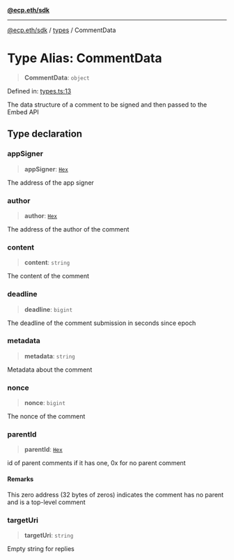 [**@ecp.eth/sdk**](/sdk-reference/index.mdx)

***

[@ecp.eth/sdk](/sdk-reference/index.mdx) / [types](/sdk-reference/types/index.mdx) / CommentData

# Type Alias: CommentData

> **CommentData**: `object`

Defined in: [types.ts:13](https://github.com/ecp-eth/comments-monorepo/blob/main/packages/sdk/src/types.ts#L13)

The data structure of a comment to be signed and then passed to the Embed API

## Type declaration

### appSigner

> **appSigner**: [`Hex`](/sdk-reference/types/type-aliases/Hex.mdx)

The address of the app signer

### author

> **author**: [`Hex`](/sdk-reference/types/type-aliases/Hex.mdx)

The address of the author of the comment

### content

> **content**: `string`

The content of the comment

### deadline

> **deadline**: `bigint`

The deadline of the comment submission in seconds since epoch

### metadata

> **metadata**: `string`

Metadata about the comment

### nonce

> **nonce**: `bigint`

The nonce of the comment

### parentId

> **parentId**: [`Hex`](/sdk-reference/types/type-aliases/Hex.mdx)

id of parent comments if it has one, 0x for no parent comment

#### Remarks

This zero address (32 bytes of zeros) indicates the comment has no parent and is a top-level comment

### targetUri

> **targetUri**: `string`

Empty string for replies
